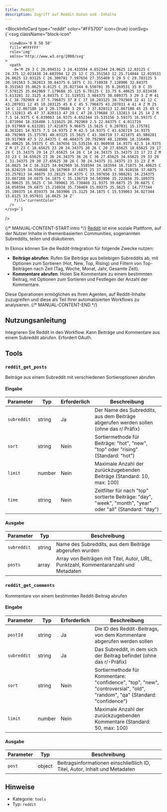 ```yaml
---
title: Reddit
description: Zugriff auf Reddit-Daten und -Inhalte
---
```



<BlockInfoCard 
  type="reddit"
  color="#FF5700"
  icon={true}
  iconSvg={`<svg className="block-icon"
      
      
      
      viewBox='0 0 50 50'
      fill='#FFFFFF'
      role='img'
      xmlns='http://www.w3.org/2000/svg'
    >
      <path
        d='M 29 3 C 26.894531 3 24.433594 4.652344 24.0625 12.03125 C 24.375 12.023438 24.683594 12 25 12 C 25.351563 12 25.714844 12.019531 26.0625 12.03125 C 26.300781 7.597656 27.355469 5 29 5 C 29.703125 5 30.101563 5.382813 30.84375 6.1875 C 31.710938 7.128906 32.84375 8.351563 35.0625 8.8125 C 35.027344 8.550781 35 8.269531 35 8 C 35 7.578125 35.042969 7.179688 35.125 6.78125 C 33.75 6.40625 33.023438 5.613281 32.3125 4.84375 C 31.519531 3.984375 30.609375 3 29 3 Z M 41 4 C 38.792969 4 37 5.796875 37 8 C 37 10.203125 38.792969 12 41 12 C 43.207031 12 45 10.203125 45 8 C 45 5.796875 43.207031 4 41 4 Z M 25 14 C 12.867188 14 3 20.179688 3 29 C 3 37.820313 12.867188 45 25 45 C 37.132813 45 47 37.820313 47 29 C 47 20.179688 37.132813 14 25 14 Z M 7.5 14.9375 C 6.039063 14.9375 4.652344 15.535156 3.59375 16.59375 C 1.871094 18.316406 1.515625 20.792969 2.5 22.84375 C 4.011719 19.917969 6.613281 17.421875 9.96875 15.5625 C 9.207031 15.175781 8.363281 14.9375 7.5 14.9375 Z M 42.5 14.9375 C 41.636719 14.9375 40.792969 15.175781 40.03125 15.5625 C 43.386719 17.421875 45.988281 19.917969 47.5 22.84375 C 48.484375 20.792969 48.128906 18.316406 46.40625 16.59375 C 45.347656 15.535156 43.960938 14.9375 42.5 14.9375 Z M 17 23 C 18.65625 23 20 24.34375 20 26 C 20 27.65625 18.65625 29 17 29 C 15.34375 29 14 27.65625 14 26 C 14 24.34375 15.34375 23 17 23 Z M 33 23 C 34.65625 23 36 24.34375 36 26 C 36 27.65625 34.65625 29 33 29 C 31.34375 29 30 27.65625 30 26 C 30 24.34375 31.34375 23 33 23 Z M 16.0625 34 C 16.3125 34.042969 16.558594 34.183594 16.71875 34.40625 C 16.824219 34.554688 19.167969 37.6875 25 37.6875 C 30.910156 37.6875 33.257813 34.46875 33.28125 34.4375 C 33.597656 33.988281 34.234375 33.867188 34.6875 34.1875 C 35.136719 34.503906 35.222656 35.109375 34.90625 35.5625 C 34.789063 35.730469 31.9375 39.6875 25 39.6875 C 18.058594 39.6875 15.210938 35.730469 15.09375 35.5625 C 14.777344 35.109375 14.859375 34.503906 15.3125 34.1875 C 15.539063 34.027344 15.8125 33.957031 16.0625 34 Z'
        fill='currentColor'
      />
    </svg>`}
/>

{/* MANUAL-CONTENT-START:intro */}
[Reddit](https://www.reddit.com/) ist eine soziale Plattform, auf der Nutzer Inhalte in themenbasierten Communities, sogenannten Subreddits, teilen und diskutieren.

In Ekinox können Sie die Reddit-Integration für folgende Zwecke nutzen:

- **Beiträge abrufen**: Rufen Sie Beiträge aus beliebigen Subreddits ab, mit Optionen zum Sortieren (Hot, New, Top, Rising) und Filtern von Top-Beiträgen nach Zeit (Tag, Woche, Monat, Jahr, Gesamte Zeit).
- **Kommentare abrufen**: Holen Sie Kommentare zu einem bestimmten Beitrag, mit Optionen zum Sortieren und Festlegen der Anzahl der Kommentare.

Diese Operationen ermöglichen es Ihren Agenten, auf Reddit-Inhalte zuzugreifen und diese als Teil Ihrer automatisierten Workflows zu analysieren.
{/* MANUAL-CONTENT-END */}

## Nutzungsanleitung

Integrieren Sie Reddit in den Workflow. Kann Beiträge und Kommentare aus einem Subreddit abrufen. Erfordert OAuth.

## Tools

### `reddit_get_posts`

Beiträge aus einem Subreddit mit verschiedenen Sortieroptionen abrufen

#### Eingabe

| Parameter | Typ | Erforderlich | Beschreibung |
| --------- | ---- | -------- | ----------- |
| `subreddit` | string | Ja | Der Name des Subreddits, aus dem Beiträge abgerufen werden sollen \(ohne das r/ Präfix\) |
| `sort` | string | Nein | Sortiermethode für Beiträge: "hot", "new", "top" oder "rising" \(Standard: "hot"\) |
| `limit` | number | Nein | Maximale Anzahl der zurückzugebenden Beiträge \(Standard: 10, max: 100\) |
| `time` | string | Nein | Zeitfilter für nach "top" sortierte Beiträge: "day", "week", "month", "year" oder "all" \(Standard: "day"\) |

#### Ausgabe

| Parameter | Typ | Beschreibung |
| --------- | ---- | ----------- |
| `subreddit` | string | Name des Subreddits, aus dem Beiträge abgerufen wurden |
| `posts` | array | Array von Beiträgen mit Titel, Autor, URL, Punktzahl, Kommentaranzahl und Metadaten |

### `reddit_get_comments`

Kommentare von einem bestimmten Reddit-Beitrag abrufen

#### Eingabe

| Parameter | Typ | Erforderlich | Beschreibung |
| --------- | ---- | -------- | ----------- |
| `postId` | string | Ja | Die ID des Reddit-Beitrags, von dem Kommentare abgerufen werden sollen |
| `subreddit` | string | Ja | Das Subreddit, in dem sich der Beitrag befindet (ohne das r/-Präfix) |
| `sort` | string | Nein | Sortiermethode für Kommentare: "confidence", "top", "new", "controversial", "old", "random", "qa" (Standard: "confidence") |
| `limit` | number | Nein | Maximale Anzahl der zurückzugebenden Kommentare (Standard: 50, max: 100) |

#### Ausgabe

| Parameter | Typ | Beschreibung |
| --------- | ---- | ----------- |
| `post` | object | Beitragsinformationen einschließlich ID, Titel, Autor, Inhalt und Metadaten |

## Hinweise

- Kategorie: `tools`
- Typ: `reddit`
